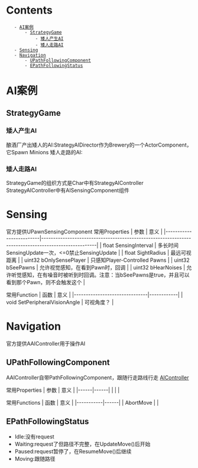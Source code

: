 = Contents =
    - [[#AI案例|AI案例]]
        - [[#AI案例#StrategyGame|StrategyGame]]
            - [[#AI案例#StrategyGame#矮人产生AI|矮人产生AI]]
            - [[#AI案例#StrategyGame#矮人走路AI|矮人走路AI]]
    - [[#Sensing|Sensing]]
    - [[#Navigation|Navigation]]
        - [[#Navigation#UPathFollowingComponent|UPathFollowingComponent]]
        - [[#Navigation#EPathFollowingStatus|EPathFollowingStatus]]

= AI案例 =
== StrategyGame ==
=== 矮人产生AI ===
酿酒厂产出矮人的AI:StrategyAIDirector作为Brewery的一个ActorComponent，它Spawn Minions
矮人走路的AI:
=== 矮人走路AI ===
StrategyGame的组织方式是Char中有StrategyAIController
StrategyAIController中有AISensingComponent组件

= Sensing =
官方提供UPawnSensingComponent
常用Properties
| 参数                    | 意义                                                                                                |
|-------------------------|-----------------------------------------------------------------------------------------------------|
| float SensingInterval   | 多长时间SensingUpdate一次，<=0禁止SensingUpdate                                                     |
| float SightRadius       | 最远可视距离                                                                                        |
| uint32 bOnlySensePlayer | 只感知Player-Controlled Pawns                                                                       |
| uint32 bSeePawns        | 允许视觉感知，在看到Pawn时，回调                                                                    |
| uint32 bHearNoises      | 允许听觉感知，在有噪音时被听到时回调。注意：当bSeePawns是true，并且可以看到那个Pawn，则不会触发这个 |

常用Function
| 函数                          | 意义       |
|-------------------------------|------------|
| void SetPeripheralVisionAngle | 可视角度？ |

= Navigation =
官方提供AAIController用于操作AI

== UPathFollowingComponent ==
AAIController自带PathFollowingComponent，跟随行走路线行走
[[AIController]]

常用Properties
| 参数 | 意义 |
|------|------|
|      |      |

常用Functions
| 函数      | 意义 |
|-----------|------|
| AbortMove |      |

== EPathFollowingStatus ==
* Idle:没有request
* Waiting:request了但路径不完整，在UpdateMove()后开始
* Paused:request暂停了，在ResumeMove()后继续
* Moving:跟随路径
